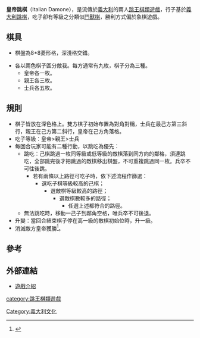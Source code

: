 '''皇帝跳棋'''（Italian Damone），是流傳於[[義大利|義大利]]的兩人[[跳王棋類遊戲|跳王棋類遊戲]]，行子基於[[義大利跳棋|義大利跳棋]]，吃子卻有等級之分類似[[鬥獸棋|鬥獸棋]]，勝利方式偏於象棋遊戲。

==棋具==

*棋盤為8*8菱形格，深淺格交錯。

*各以兩色棋子區分敵我。每方通常有九枚，棋子分為三種。
**皇帝各一枚。
**親王各三枚。
**士兵各五枚。

==規則==

*棋子皆放在深色格上。雙方棋子初始布置為對角對稱，士兵在最己方第三斜行，親王在己方第二斜行，皇帝在己方角落格。
*吃子等級：皇帝>親王>士兵
*每回合玩家可能有二種行動，以跳吃為優先：
**跳吃：己棋跳過一枚同等級或低等級的敵棋落到同方向的鄰格，須連跳吃，全部跳完後才把跳過的敵棋移出棋盤，不可重複跳過同一枚。兵卒不可往後跳。
***若有兩條以上路徑可吃子時，依下述流程作篩選：
****選吃子棋等級較高的己棋；
*****選敵棋等級較高的路徑；
******選敵棋數較多的路徑；
*******任選上述都符合的路徑。
**無法跳吃時，移動一己子到鄰角空格，唯兵卒不可後退。
*升變：當回合結束棋子停在高一級的敵棋初始位時，升一級。
*消滅敵方皇帝獲勝<ref>{{Cite web |url=http://hem.passagen.se/melki9/italiandamone.htm |title=Italian Damone Rules |access-date=2012-02-07 |archive-url=https://web.archive.org/web/20120322175339/http://hem.passagen.se/melki9/italiandamone.htm |archive-date=2012-03-22 |dead-url=yes }}</ref>。

==參考==
<div class="references-small">
<references/>
</div>

==外部連結==

*[https://web.archive.org/web/20081121104451/http://www.checkerschest.com/checkers-games/italian-checkers.htm 遊戲介紹]

[[category:跳王棋類遊戲|category:跳王棋類遊戲]]
[[Category:義大利文化|Category:義大利文化]]
